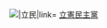 [[File:Logo_of_Constitutional_Democratic_Party_of_Japan.svg|{{{1|40px}}}|立民|link=]] [[立憲民主黨 (日本2017年)|立憲民主黨]]